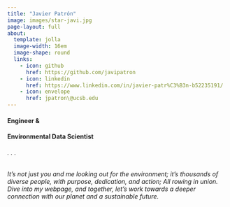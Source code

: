 ```yaml
---
title: "Javier Patrón" 
image: images/star-javi.jpg
page-layout: full
about: 
  template: jolla
  image-width: 16em
  image-shape: round
  links: 
    - icon: github
      href: https://github.com/javipatron 
    - icon: linkedin
      href: https://www.linkedin.com/in/javier-patr%C3%B3n-b52235191/ 
    - icon: envelope
      href: jpatron\@ucsb.edu
---
```


#### Engineer &

#### Environmental Data Scientist

###### . . .

*It’s not just you and me looking out for the environment; it’s thousands of diverse people, with purpose, dedication, and action; All rowing in union. Dive into my webpage, and together, let's work towards a deeper connection with our planet and a sustainable future.*
